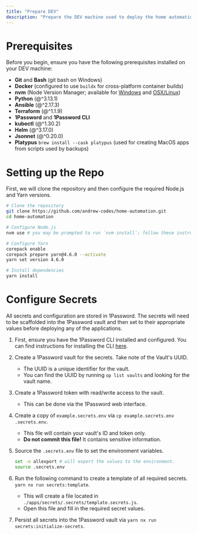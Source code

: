 ```yaml
---
title: "Prepare DEV"
description: "Prepare the DEV machine used to deploy the home automation repo."
---
```


# Prerequisites

Before you begin, ensure you have the following prerequisites installed on your DEV machine:

- **Git** and **Bash** (git bash on Windows)
- **Docker** (configured to use `buildx` for cross-platform container builds)
- **nvm** (Node Version Manager; available for [Windows](https://github.com/coreybutler/nvm-windows) and [OSX/Linux](https://github.com/nvm-sh/nvm))
- **Python** (@^3.13.1)
- **Ansible** (@^2.17.3)
- **Terraform** (@^1.1.9)
- **1Password** and **1Password CLI**
- **kubectl** (@^1.30.2)
- **Helm** (@^3.17.0)
- **Jsonnet** (@^0.20.0)
- **Platypus** `brew install --cask platypus` (used for creating MacOS apps from scripts used by backups)

# Setting up the Repo

First, we will clone the repository and then configure the required Node.js and Yarn versions.

```bash
# Clone the repository
git clone https://github.com/andrew-codes/home-automation.git
cd home-automation

# Configure Node.js
nvm use # you may be prompted to run `nvm install`; follow these instructions.

# Configure Yarn
corepack enable
corepack prepare yarn@4.6.0 --activate
yarn set version 4.6.0

# Install dependencies
yarn install
```

# Configure Secrets

All secrets and configuration are stored in 1Password. The secrets will need to be scaffolded into the 1Password vault and then set to their appropriate values before deploying any of the applications.

1. First, ensure you have the 1Password CLI installed and configured. You can find instructions for installing the CLI [here](https://developer.1password.com/docs/cli/get-started/).
1. Create a 1Password vault for the secrets. Take note of the Vault's UUID.
   - The UUID is a unique identifier for the vault.
   - You can find the UUID by running `op list vaults` and looking for the vault name.
1. Create a 1Password token with read/write access to the vault.
   - This can be done via the 1Password web interface.
1. Create a copy of `example.secrets.env` via `cp example.secrets.env .secrets.env`.
   - This file will contain your vault's ID and token only.
   - **Do not commit this file!** It contains sensitive information.
1. Source the `.secrets.env` file to set the environment variables.

   ```bash
   set -o allexport # will export the values to the environment.
   source .secrets.env
   ```

1. Run the following command to create a template of all required secrets. `yarn nx run secrets:template`.
   - This will create a file located in `./apps/secrets/.secrets/template.secrets.js`.
   - Open this file and fill in the required secret values.
1. Persist all secrets into the 1Password vault via `yarn nx run secrets:initialize-secrets`.
